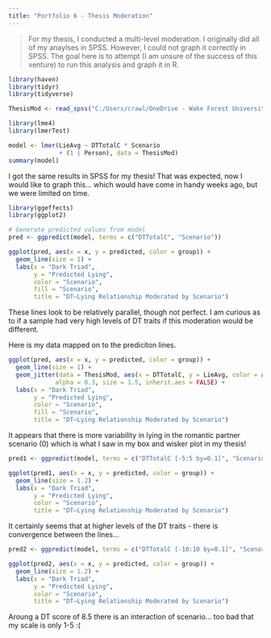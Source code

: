 ```yaml
---
title: "Portfolio 6 - Thesis Moderation"
---
```


> For my thesis, I conducted a multi-level moderation. I originally did all of my anaylses in SPSS. However, I could not graph it correctly in SPSS. The goal here is to attempt (I am unsure of the success of this venture) to run this analysis and graph it in R. 


```r
library(haven)
library(tidyr)
library(tidyverse)
```

```r
ThesisMod <- read_spss("C:/Users/crawl/OneDrive - Wake Forest University/GitHub/Portfolio/DT Lie Scenario Data.sav")
```

```r
library(lme4)
library(lmerTest)
```

```r

model <- lmer(LieAvg ~ DTTotalC * Scenario 
              + (1 | Person), data = ThesisMod)
summary(model)

```
I got the same results in SPSS for my thesis! That was expected, now I would like to graph this... which would have come in handy weeks ago, but we were limited on time. 


```r
library(ggeffects)
library(ggplot2)
```

```R
# Generate predicted values from model
pred <- ggpredict(model, terms = c("DTTotalC", "Scenario"))
```

```r
ggplot(pred, aes(x = x, y = predicted, color = group)) +
  geom_line(size = 1) +
  labs(x = "Dark Triad", 
       y = "Predicted Lying", 
       color = "Scenario", 
       fill = "Scenario", 
       title = "DT–Lying Relationship Moderated by Scenario")
```
These lines look to be relatively parallel, though not perfect. I am curious as to if a sample had very high levels of DT traits if this moderation would be different. 

Here is my data mapped on to the prediciton lines.

```r
ggplot(pred, aes(x = x, y = predicted, color = group)) +
  geom_line(size = 1) +
  geom_jitter(data = ThesisMod, aes(x = DTTotalC, y = LieAvg, color = as.factor(Scenario)), 
             alpha = 0.3, size = 1.5, inherit.aes = FALSE) + 
  labs(x = "Dark Triad", 
       y = "Predicted Lying", 
       color = "Scenario", 
       fill = "Scenario", 
       title = "DT–Lying Relationship Moderated by Scenario")
```
It appears that there is more variability in lying in the romantic partner scenario (0) which is what I saw in my box and wisker plot in my thesis!




```r

pred1 <- ggpredict(model, terms = c("DTTotalC [-5:5 by=0.1]", "Scenario"))

ggplot(pred1, aes(x = x, y = predicted, color = group)) +
  geom_line(size = 1.2) +
  labs(x = "Dark Triad", 
       y = "Predicted Lying", 
       color = "Scenario", 
       title = "DT–Lying Relationship Moderated by Scenario") 
```

It certainly seems that at higher levels of the DT traits - there is convergence between the lines... 


```r

pred2 <- ggpredict(model, terms = c("DTTotalC [-10:10 by=0.1]", "Scenario"))

ggplot(pred2, aes(x = x, y = predicted, color = group)) +
  geom_line(size = 1.2) +
  labs(x = "Dark Triad", 
       y = "Predicted Lying", 
       color = "Scenario", 
       title = "DT–Lying Relationship Moderated by Scenario") 
```

Aroung a DT score of 8.5 there is an interaction of scenario... too bad that my scale is only 1-5 :(





